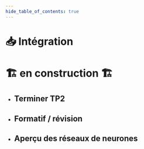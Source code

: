 ```yaml
---
hide_table_of_contents: true
---
```



# 📥 Intégration

# 🏗️ en construction 🏗

- ## Terminer TP2
- ## Formatif / révision
- ## Aperçu des réseaux de neurones



